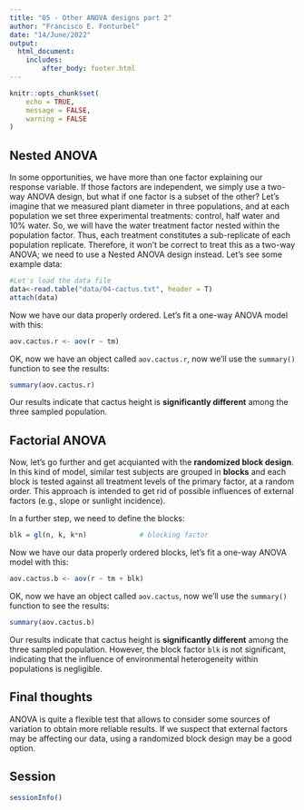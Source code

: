 ```yaml
---
title: "05 - Other ANOVA designs part 2"
author: "Francisco E. Fonturbel"
date: "14/June/2022"
output: 
  html_document:
    includes:
        after_body: footer.html
---
```


```r
knitr::opts_chunk$set(
	echo = TRUE,
	message = FALSE,
	warning = FALSE
)
```

## Nested ANOVA

In some opportunities, we have more than one factor explaining our response variable. If those factors are independent, we simply use a two-way ANOVA design, but what if one factor is a subset of the other? Let's imagine that we measured plant diameter in three populations, and at each population we set three experimental treatments: control, half water and 10% water. So, we will have the water treatment factor nested within the population factor. Thus, each treatment constitutes a sub-replicate of each population replicate. Therefore, it won't be correct to treat this as a two-way ANOVA; we need to use a Nested ANOVA design instead. Let's see some example data:

```r
#Let's load the data file
data<-read.table("data/04-cactus.txt", header = T)
attach(data)
```


Now we have our data properly ordered. Let's fit a one-way ANOVA model with this:

```r
aov.cactus.r <- aov(r ~ tm)
```

OK, now we have an object called `aov.cactus.r`, now we'll use the `summary()` function to see the results:

```r
summary(aov.cactus.r)
```

Our results indicate that cactus height is **significantly different** among the three sampled population.


## Factorial ANOVA

Now, let's go further and get acquianted with the **randomized block design**. In this kind of model, similar test subjects are grouped in **blocks** and each block is tested against all treatment levels of the primary factor, at a random order. This approach is intended to get rid of possible influences of external factors (e.g., slope or sunlight incidence).


In a further step, we need to define the blocks:

```r
blk = gl(n, k, k*n)             # blocking factor
```


Now we have our data properly ordered blocks, let's fit a one-way ANOVA model with this:

```r
aov.cactus.b <- aov(r ~ tm + blk)
```

OK, now we have an object called `aov.cactus`, now we'll use the `summary()` function to see the results:

```r
summary(aov.cactus.b)
```

Our results indicate that cactus height is **significantly different** among the three sampled population. However, the block factor `blk` is not significant, indicating that the influence of environmental heterogeneity within populations is negligible.


## Final thoughts

ANOVA is quite a flexible test that allows to consider some sources of variation to obtain more reliable results. If we suspect that external factors may be affecting our data, using a randomized block design may be a good option.

## Session

```r
sessionInfo()
```
